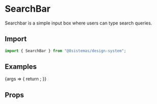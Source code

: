 
<Meta title="Composites/SearchBar" component={SearchBar} />

# SearchBar

Searchbar is a simple input box where users can type search queries.

## Import

```jsx
import { SearchBar } from "@8sistemas/design-system";
```

## Examples

<Canvas>
    <Story name="SearchBar">
        {args => {
            return <SearchBar {...args} placeholder={"Search"} />;
        }}
    </Story>
</Canvas>

## Props

<ArgsTable of={SearchBar} />
